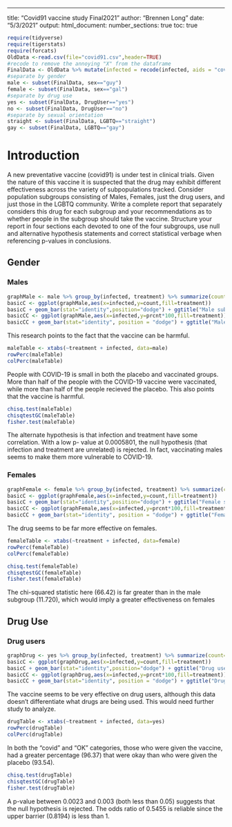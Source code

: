 ---
title: "Covid91 vaccine study Final2021"
author: "Brennen Long"
date: "5/3/2021"
output: 
  html_document:
    number_sections: true
    toc: true


```r
require(tidyverse)
require(tigerstats)
require(forcats)
OldData <-read.csv(file="covid91.csv",header=TRUE)
#recode to remove the annoying "X" from the dataframe
FinalData <- OldData %>% mutate(infected = recode(infected, aids = "covid", none = "OK" )) %>% select(-one_of("X"))
#separate by gender
male <- subset(FinalData, sex=="guy")
female <- subset(FinalData, sex=="gal")
#separate by drug use
yes <- subset(FinalData, DrugUser=="yes")
no <- subset(FinalData, DrugUser=="no")
#separate by sexual orientation
straight <- subset(FinalData, LGBTQ=="straight")
gay <- subset(FinalData, LGBTQ=="gay")
```

# Introduction

A new  preventative vaccine (covid91) is under test in clinical trials. Given the nature of this vaccine it is suspected that the drug may exhibit different effectiveness across the variety of subpopulations tracked. Consider population subgroups consisting of Males, Females, just the drug users, and just those in the LGBTQ community. Write a complete report that separately considers this drug for each subgroup and your recommendations as to whether people in the subgroup should take the vaccine. Structure your report in four sections each devoted to one of the four subgroups, use null and alternative hypothesis statements and correct statistical verbage when referencing p-values in conclusions.

## Gender

### Males

```r
graphMale <- male %>% group_by(infected, treatment) %>% summarize(count=n()) %>% mutate(prcnt=count/sum(count))
basicC <- ggplot(graphMale,aes(x=infected,y=count,fill=treatment)) 
basicC + geom_bar(stat="identity",position="dodge") + ggtitle("Male subgroup \n count")
basicCC <- ggplot(graphMale,aes(x=infected,y=prcnt*100,fill=treatment)) 
basicCC + geom_bar(stat="identity", position = "dodge") + ggtitle("Male subgroup \n percent")
```

This research points to the fact that the vaccine can be harmful. 

```r
maleTable <- xtabs(~treatment + infected, data=male)
rowPerc(maleTable)
colPerc(maleTable)
```

People with COVID-19 is small in both the placebo and vaccinated groups.  More than half of the people with the COVID-19 vaccine were vaccinated, while more than half of the people recieved the placebo.  This also points that the vaccine is harmful.

```r
chisq.test(maleTable)
chisqtestGC(maleTable)
fisher.test(maleTable)
```

The alternate hypothesis is that infection and treatment have some correlation. With a low p- value at 0.0005801, the null hypothesis (that infection and treatment are unrelated) is rejected. In fact, vaccinating males seems to make them more vulnerable to COVID-19.

### Females

```r
graphFemale <- female %>% group_by(infected, treatment) %>% summarize(count=n()) %>% mutate(prcnt=count/sum(count))
basicC <- ggplot(graphFemale,aes(x=infected,y=count,fill=treatment)) 
basicC + geom_bar(stat="identity",position="dodge") + ggtitle("Female subgroup \n count")
basicCC <- ggplot(graphFemale,aes(x=infected,y=prcnt*100,fill=treatment)) 
basicCC + geom_bar(stat="identity", position = "dodge") + ggtitle("Female subgroup \n percent")
```

The drug seems to be far more effective on females.

```r
femaleTable <- xtabs(~treatment + infected, data=female)
rowPerc(femaleTable)
colPerc(femaleTable)
```

```r
chisq.test(femaleTable)
chisqtestGC(femaleTable)
fisher.test(femaleTable)
```

The chi-squared statistic here (66.42) is far greater than in the male subgroup (11.720), which would imply a greater effectiveness on females

## Drug Use

### Drug users

```r
graphDrug <- yes %>% group_by(infected, treatment) %>% summarize(count=n()) %>% mutate(prcnt=count/sum(count))
basicC <- ggplot(graphDrug,aes(x=infected,y=count,fill=treatment)) 
basicC + geom_bar(stat="identity",position="dodge") + ggtitle("Drug user subgroup \n count")
basicCC <- ggplot(graphDrug,aes(x=infected,y=prcnt*100,fill=treatment)) 
basicCC + geom_bar(stat="identity", position = "dodge") + ggtitle("Drug user subgroup \n percent")
```  

The vaccine seems to be very effective on drug users, although this data doesn't differentiate what drugs are being used. This would need further study to analyze.

```r
drugTable <- xtabs(~treatment + infected, data=yes)
rowPerc(drugTable)
colPerc(drugTable)
```

In both the "covid" and "OK" categories, those who were given the vaccine, had a greater percentage (96.37) that were okay than who were given the placebo (93.54).  

```r
chisq.test(drugTable)
chisqtestGC(drugTable)
fisher.test(drugTable)
```

A p-value between 0.0023 and 0.003 (both less than 0.05) suggests that the null hypothesis is rejected. The odds ratio of 0.5455 is reliable since the upper barrier (0.8194) is less than 1. 

